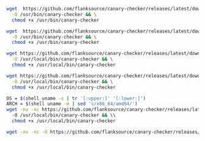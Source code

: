 
<Tabs>
<TabItem value="linux-amd64" label="Linux (amd64)" default>

```bash
wget  https://github.com/flanksource/canary-checker/releases/latest/download/canary-checker_linux_amd64   \
  -O /usr/bin/canary-checker && \
  chmod +x /usr/bin/canary-checker
```

</TabItem>
<TabItem value="linux-arm64" label="Linux (arm64)">

```bash
wget  https://github.com/flanksource/canary-checker/releases/latest/download/canary-checker_linux_arm64  \
  -O /usr/bin/canary-checker && \
  chmod +x /usr/bin/canary-checker
```

</TabItem>
<TabItem value="macosx-amd64" label="MacOSX (amd64)">

```bash
wget https://github.com/flanksource/canary-checker/releases/latest/download/canary-checker_darwin_amd64  \
  -O /usr/local/bin/canary-checker && \
  chmod +x /usr/local/bin/canary-checker
```

</TabItem>
<TabItem value="macosx-ard64" label="MacOSX (arm64)">

```bash
wget https://github.com/flanksource/canary-checker/releases/latest/download/canary-checker_darwin_arm64  \
  -O /usr/local/bin/canary-checker && \
  chmod +x /usr/local/bin/canary-checker
```

</TabItem>
<TabItem value="makefile" label="Makefile">

```bash
OS = $(shell uname -s | tr '[:upper:]' '[:lower:]')
ARCH = $(shell uname -m | sed 's/x86_64/amd64/')
wget -nv -nc https://github.com/flanksource/canary-checker/releases/latest/download/canary-checker_$(OS)_$(ARCH)  \\
  -O /usr/local/bin/canary-checker && \\
  chmod +x /usr/local/bin/canary-checker
```

</TabItem>
<TabItem value="windows" label="Windows">

```bash
wget -nv -nc -O https://github.com/flanksource/canary-checker/releases/latest/download/canary-checker.exe
```

</TabItem>
</Tabs>
